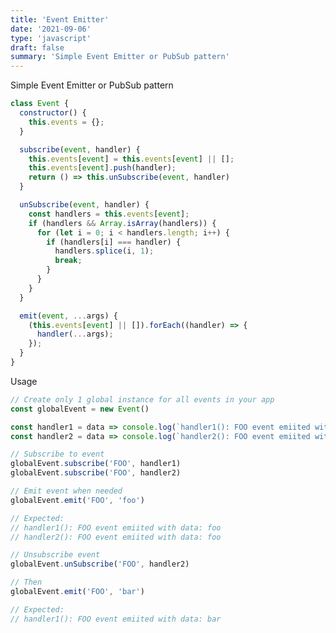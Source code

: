 ```yaml
---
title: 'Event Emitter'
date: '2021-09-06'
type: 'javascript'
draft: false
summary: 'Simple Event Emitter or PubSub pattern'
---
```



Simple Event Emitter or PubSub pattern <Twemoji emoji="owl" />

```javascript
class Event {
  constructor() {
    this.events = {};
  }

  subscribe(event, handler) {
    this.events[event] = this.events[event] || [];
    this.events[event].push(handler);
    return () => this.unSubscribe(event, handler)
  }

  unSubscribe(event, handler) {
    const handlers = this.events[event];
    if (handlers && Array.isArray(handlers)) {
      for (let i = 0; i < handlers.length; i++) {
        if (handlers[i] === handler) {
          handlers.splice(i, 1);
          break;
        }
      }
    }
  }

  emit(event, ...args) {
    (this.events[event] || []).forEach((handler) => {
      handler(...args);
    });
  }
}
```

Usage

```javascript
// Create only 1 global instance for all events in your app
const globalEvent = new Event()

const handler1 = data => console.log(`handler1(): FOO event emiited with data: ${data}`)
const handler2 = data => console.log(`handler2(): FOO event emiited with data: ${data}`)

// Subscribe to event
globalEvent.subscribe('FOO', handler1)
globalEvent.subscribe('FOO', handler2)

// Emit event when needed
globalEvent.emit('FOO', 'foo') 

// Expected:
// handler1(): FOO event emiited with data: foo
// handler2(): FOO event emiited with data: foo

// Unsubscribe event
globalEvent.unSubscribe('FOO', handler2)

// Then
globalEvent.emit('FOO', 'bar') 

// Expected:
// handler1(): FOO event emiited with data: bar
```
